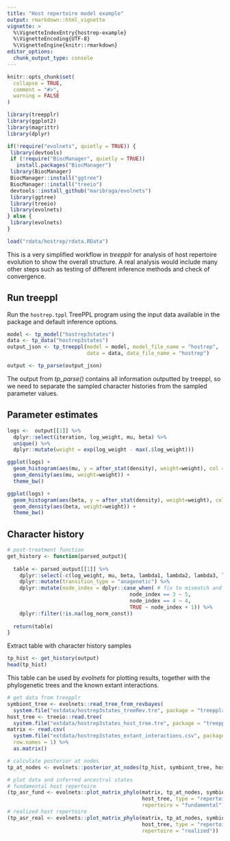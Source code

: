 ```yaml
---
title: "Host repertoire model example"
output: rmarkdown::html_vignette
vignette: >
  %\VignetteIndexEntry{hostrep-example}
  %\VignetteEncoding{UTF-8}
  %\VignetteEngine{knitr::rmarkdown}
editor_options: 
  chunk_output_type: console
---
```


```r
knitr::opts_chunk$set(
  collapse = TRUE,
  comment = "#>",
  warning = FALSE
)
```

```r
library(treepplr)
library(ggplot2)
library(magrittr)
library(dplyr)

if(!require("evolnets", quietly = TRUE)) {
 library(devtools)
 if (!require("BiocManager", quietly = TRUE))
   install.packages("BiocManager")
 library(BiocManager)
 BiocManager::install("ggtree")
 BiocManager::install("treeio")
 devtools::install_github("maribraga/evolnets")
 library(ggtree)
 library(treeio)
 library(evolnets)
} else {
 library(evolnets)
}

```

```r
load("rdata/hostrep/rdata.RData")
```

This is a very simplified workflow in *treepplr* for analysis of host repertoire evolution to show the overall structure. A real analysis would include many other steps such as testing of different inference methods and check of convergence.

## Run treeppl

Run the `hostrep.tppl` TreePPL program using the input data available in the package and default inference options.

```r
model <- tp_model("hostrep3states")
data <- tp_data("hostrep3states")
output_json <- tp_treeppl(model = model, model_file_name = "hostrep", 
                          data = data, data_file_name = "hostrep")
```

```r
output <- tp_parse(output_json)
```

The output from *tp_parse()* contains all information outputted by treeppl, so we need to separate the sampled character histories from the sampled parameter values.

## Parameter estimates

```r
logs <-  output[[1]] %>% 
  dplyr::select(iteration, log_weight, mu, beta) %>% 
  unique() %>% 
  dplyr::mutate(weight = exp(log_weight - max(.$log_weight)))

ggplot(logs) +
  geom_histogram(aes(mu, y = after_stat(density), weight=weight), col = "white", fill = "lightblue") +
  geom_density(aes(mu, weight=weight)) +
  theme_bw()

ggplot(logs) +
  geom_histogram(aes(beta, y = after_stat(density), weight=weight), col = "white", fill = "lightblue") +
  geom_density(aes(beta, weight=weight)) +
  theme_bw()
```


## Character history

```r
# post-treatment function
get_history <- function(parsed_output){
  
  table <- parsed_output[[1]] %>% 
    dplyr::select(-c(log_weight, mu, beta, lambda1, lambda2, lambda3, lambda4)) %>%
    dplyr::mutate(transition_type = "anagenetic") %>% 
    dplyr::mutate(node_index = dplyr::case_when( # fix to mismatch and 0- to 1-base
                                        node_index == 3 ~ 5, 
                                        node_index == 4 ~ 4,
                                        TRUE ~ node_index + 1)) %>% 
    dplyr::filter(!is.na(log_norm_const))
    
  return(table)
}
```

Extract table with character history samples

```r
tp_hist <- get_history(output)
head(tp_hist)
```

This table can be used by *evolnets* for plotting results, together with the phylogenetic trees and the known extant interactions.

```r
# get data from treepplr
symbiont_tree <- evolnets::read_tree_from_revbayes(
  system.file("extdata/hostrep3states_treeRev.tre", package = "treepplr"))
host_tree <- treeio::read.tree(
  system.file("extdata/hostrep3states_host_tree.tre", package = "treepplr"))
matrix <- read.csv(
  system.file("extdata/hostrep3states_extant_interactions.csv", package = "treepplr"), 
  row.names = 1) %>% 
  as.matrix()
```

```r
# calculate posterior at nodes
tp_at_nodes <- evolnets::posterior_at_nodes(tp_hist, symbiont_tree, host_tree, state = c(1,2))

# plot data and inferred ancestral states
# fundamental host repertoire
(tp_asr_fund <- evolnets::plot_matrix_phylo(matrix, tp_at_nodes, symbiont_tree, 
                                            host_tree, type = "repertoires", 
                                            repertoire = "fundamental"))
# realized host repertoire
(tp_asr_real <- evolnets::plot_matrix_phylo(matrix, tp_at_nodes, symbiont_tree, 
                                            host_tree, type = "repertoires", 
                                            repertoire = "realized"))
```
